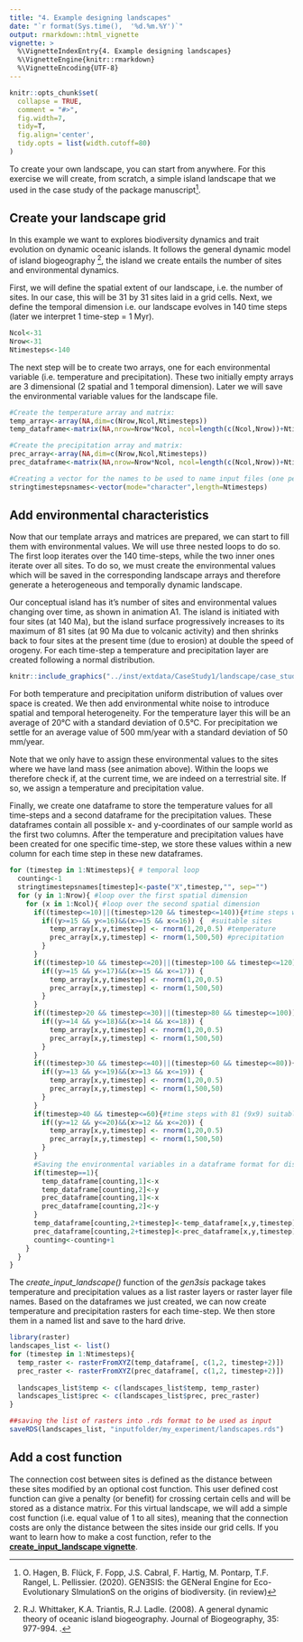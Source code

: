 ---
title: "4. Example designing landscapes"
date: "`r format(Sys.time(),  '%d.%m.%Y')`"
output: rmarkdown::html_vignette
vignette: >
  %\VignetteIndexEntry{4. Example designing landscapes}
  %\VignetteEngine{knitr::rmarkdown}
  %\VignetteEncoding{UTF-8}
---

```{r include = FALSE}
knitr::opts_chunk$set(
  collapse = TRUE,
  comment = "#>",
  fig.width=7,
  tidy=T,
  fig.align='center',
  tidy.opts = list(width.cutoff=80)
)
```

To create your own landscape, you can start from anywhere. For this exercise we will create, from scratch, a simple island landscape that we used in the case study of the package manuscript[^1].


## Create your landscape grid

In this example we want to explores biodiversity dynamics and trait evolution on dynamic oceanic islands. It follows the general dynamic model of island biogeography [^2], the island we create entails the number of sites and environmental dynamics.

First, we will define the spatial extent of our landscape, i.e. the number of sites. In our case, this will be 31 by 31 sites laid in a grid cells. Next, we define the temporal dimension i.e. our landscape evolves in 140 time steps (later we interpret 1 time-step = 1 Myr).

```{r eval=FALSE}
Ncol<-31
Nrow<-31
Ntimesteps<-140
```

The next step will be to create two arrays, one for each environmental variable (i.e. temperature and precipitation). These two initially empty arrays are 3 dimensional (2 spatial and 1 temporal dimension). Later we will save the environmental variable values for the landscape file.

```{r eval=FALSE}
#Create the temperature array and matrix:
temp_array<-array(NA,dim=c(Nrow,Ncol,Ntimesteps))
temp_dataframe<-matrix(NA,nrow=Nrow*Ncol, ncol=length(c(Ncol,Nrow))+Ntimesteps)

#Create the precipitation array and matrix:
prec_array<-array(NA,dim=c(Nrow,Ncol,Ntimesteps))
prec_dataframe<-matrix(NA,nrow=Nrow*Ncol, ncol=length(c(Ncol,Nrow))+Ntimesteps)

#Creating a vector for the names to be used to name input files (one per time step) 
stringtimestepsnames<-vector(mode="character",length=Ntimesteps)
```



## Add environmental characteristics
Now that our template arrays and matrices are prepared, we can start to fill them with environmental values. We will use three nested loops to do so. The first loop iterates over the 140 time-steps, while the two inner ones iterate over all sites. To do so, we must create the environmental values which will be saved in the corresponding landscape arrays and therefore generate a heterogeneous and temporally dynamic landscape.

Our conceptual island has it's number of sites and environmental values changing over time, as shown in animation A1. The island is initiated with four sites (at 140 Ma), but the island surface progressively increases to its maximum of 81 sites (at 90 Ma due to volcanic activity) and then shrinks back to four sites at the present time (due to erosion) at double the speed of orogeny. For each time-step a temperature and precipitation layer are created following a normal distribution.



```{r tidy=T, out.width='100%', echo=F, fig.cap='A1: Animation of the conceptual island that we will create as an input landscape for gen3sis.', fig.margin=T}
knitr::include_graphics("../inst/extdata/CaseStudy1/landscape/case_study_landscape.gif")
```


For both temperature and precipitation uniform distribution of values over space is created. We then add environmental white noise to introduce spatial and temporal heterogeneity. For the temperature layer this will be an average of 20°C with a standard deviation of 0.5°C. For precipitation we settle for an average value of 500 mm/year with a standard deviation of 50 mm/year.

Note that we only have to assign these environmental values to the sites where we have land mass (see animation above). Within the loops we therefore check if, at the current time, we are indeed on a terrestrial site. If so, we assign a temperature and precipitation value. 


Finally, we create one dataframe to store the temperature values for all time-steps and a second dataframe for the precipitation values. These dataframes contain all possible x- and y-coordinates of our sample world as the first two columns. After the temperature and precipitation values have been created for one specific time-step, we store these values within a new column for each time step in these new dataframes.

<!--
At the end of each time step we will calculate the distance from each habitable site to all others and store the results in form of a matrix. We will then save the distance matrix for each time step on our hard drive. 
-->

```{r eval=FALSE}
for (timestep in 1:Ntimesteps){ # temporal loop
  counting<-1
  stringtimestepsnames[timestep]<-paste("X",timestep,"", sep="")
  for (y in 1:Nrow){ #loop over the first spatial dimension
    for (x in 1:Ncol){ #loop over the second spatial dimension
      if((timestep<=10)||(timestep>120 && timestep<=140)){#time steps with only four (2x2) suitable sites
        if((y>=15 && y<=16)&&(x>=15 && x<=16)) {  #suitable sites
          temp_array[x,y,timestep] <- rnorm(1,20,0.5) #temperature
          prec_array[x,y,timestep] <- rnorm(1,500,50) #precipitation
        }
      }
      if((timestep>10 && timestep<=20)||(timestep>100 && timestep<=120)){#time steps with nine (3x3) suitable sites
        if((y>=15 && y<=17)&&(x>=15 && x<=17)) {
          temp_array[x,y,timestep] <- rnorm(1,20,0.5) 
          prec_array[x,y,timestep] <- rnorm(1,500,50)
        }
      }
      if((timestep>20 && timestep<=30)||(timestep>80 && timestep<=100)){#time steps with 25 (5x5) suitable sites
        if((y>=14 && y<=18)&&(x>=14 && x<=18)) {
          temp_array[x,y,timestep] <- rnorm(1,20,0.5) 
          prec_array[x,y,timestep] <- rnorm(1,500,50) 
        }
      }
      if((timestep>30 && timestep<=40)||(timestep>60 && timestep<=80)){#time steps with 49 (7x7) suitable sites
        if((y>=13 && y<=19)&&(x>=13 && x<=19)) {
          temp_array[x,y,timestep] <- rnorm(1,20,0.5)
          prec_array[x,y,timestep] <- rnorm(1,500,50)
        }
      }
      if(timestep>40 && timestep<=60){#time steps with 81 (9x9) suitable sites
        if((y>=12 && y<=20)&&(x>=12 && x<=20)) {
          temp_array[x,y,timestep] <- rnorm(1,20,0.5)
          prec_array[x,y,timestep] <- rnorm(1,500,50)  
        }
      }
      #Saving the environmental variables in a dataframe format for distance matrices
      if(timestep==1){
        temp_dataframe[counting,1]<-x
        temp_dataframe[counting,2]<-y
        prec_dataframe[counting,1]<-x
        prec_dataframe[counting,2]<-y
      }
      temp_dataframe[counting,2+timestep]<-temp_dataframe[x,y,timestep]
      prec_dataframe[counting,2+timestep]<-prec_dataframe[x,y,timestep]
      counting<-counting+1
    }
  }
}
```


The *create_input_landscape()* function of the *gen3sis* package takes temperature and precipitation values as a list raster layers or raster layer file names. Based on the dataframes we just created, we can now create temperature and precipitation rasters for each time-step. We then store them in a named list and save to the hard drive.


```{r eval=FALSE}
library(raster)
landscapes_list <- list()
for (timestep in 1:Ntimesteps){ 
  temp_raster <- rasterFromXYZ(temp_dataframe[, c(1,2, timestep+2)])
  prec_raster <- rasterFromXYZ(prec_dataframe[, c(1,2, timestep+2)])
  
  landscapes_list$temp <- c(landscapes_list$temp, temp_raster)
  landscapes_list$prec <- c(landscapes_list$prec, prec_raster)
}

##saving the list of rasters into .rds format to be used as input
saveRDS(landscapes_list, "inputfolder/my_experiment/landscapes.rds")
```


## Add a cost function
The connection cost between sites is defined as the distance between these sites modified by an optional cost function. This user defined cost function can give a penalty (or benefit) for crossing certain cells and will be stored as a distance matrix. For this virtual landscape, we will add a simple cost function (i.e. equal value of 1 to all sites), meaning that the connection costs are only the distance between the sites inside our grid cells. If you want to learn how to make a cost function, refer to the [**create_input_landscape vignette**](create_input_landscape.html).




[^1]: O. Hagen, B. Flück, F. Fopp, J.S. Cabral, F. Hartig, M. Pontarp, T.F. Rangel, L. Pellissier. (2020). GENƎSIS: the GENeral Engine for Eco-Evolutionary SImulationS on the origins of biodiversity. (in review)
[^2]: R.J. Whittaker, K.A. Triantis, R.J. Ladle. (2008). A general dynamic theory of oceanic island biogeography. Journal of Biogeography, 35: 977-994. \doi{10.1111/j.1365-2699.2008.01892.x}.



<!--
The distance matrix for each time step between either: (i) full distance, containing all habitable cells in the landscape (faster computing speed, larger storage required), or (ii) local distance, containing a list of distance matrices of each cell with its 16 neighbors (slower computing speed, smaller storage required). Local distances matrix are built at each timestep with equal dimension to the full distances during a simulation run.The real geographic coordinate system can be provided which allows for the global spherical distance correction. For real landscapes, the distance unit is in meters (m). In the case of hypothetical landscapes, geographic distance is measured in units of sites. The model uses serialized R files (rds) format for all inputs. The functions for processing the input data in the required format are available in the package. The package offers two options to create distance matrices: one can either compute a (i) full distance matrix at each time step, or compute a (ii) local distance matrix of all cells containing the distances between neighbouring cells. The former option will lead to faster simulations, while the latter uses less storage space. Once the data is processed, the simulation can be started with the function ‘run_simulation’.’ 

-->
